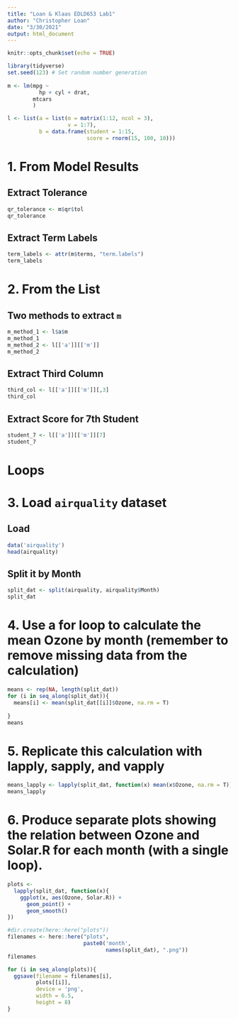 ```yaml
---
title: "Loan & Klaas EDLD653 Lab1"
author: "Christopher Loan"
date: "3/30/2021"
output: html_document
---
```


```r
knitr::opts_chunk$set(echo = TRUE)
```

```r
library(tidyverse)
set.seed(123) # Set random number generation
 
m <- lm(mpg ~ 
          hp + cyl + drat, 
        mtcars
        )

l <- list(a = list(m = matrix(1:12, ncol = 3),
              	   v = 1:7),
          b = data.frame(student = 1:15,
                         score = rnorm(15, 100, 10)))
```

# 1. From Model Results

## Extract Tolerance

```r
qr_tolerance <- m$qr$tol
qr_tolerance
```

## Extract Term Labels

```r
term_labels <- attr(m$terms, "term.labels")
term_labels
```

# 2. From the List

## Two methods to extract `m`

```r
m_method_1 <- l$a$m
m_method_1
m_method_2 <- l[['a']][['m']]
m_method_2
```

## Extract Third Column

```r

third_col <- l[['a']][['m']][,3]
third_col
```

## Extract Score for 7th Student

```r
student_7 <- l[['a']][['m']][7]
student_7
```

# Loops 

# 3. Load `airquality` dataset

## Load 

```r
data('airquality')
head(airquality)
```

## Split it by Month

```r
split_dat <- split(airquality, airquality$Month)
split_dat
```

# 4. Use a for loop to calculate the mean Ozone by month (remember to remove missing data from the calculation)

```r
means <- rep(NA, length(split_dat))
for (i in seq_along(split_dat)){
  means[i] <- mean(split_dat[[i]]$Ozone, na.rm = T)
  
}
means
```

# 5. Replicate this calculation with lapply, sapply, and vapply

```r
means_lapply <- lapply(split_dat, function(x) mean(x$Ozone, na.rm = T))
means_lapply
```

# 6. Produce separate plots showing the relation between Ozone and Solar.R for each month (with a single loop).

```r
plots <- 
  lapply(split_dat, function(x){
    ggplot(x, aes(Ozone, Solar.R)) +
      geom_point() + 
      geom_smooth()
})
```

```r
#dir.create(here::here("plots"))
filenames <- here::here("plots", 
                        paste0('month', 
                               names(split_dat), ".png"))
filenames
```

```r
for (i in seq_along(plots)){
  ggsave(filename = filenames[i],
         plots[[i]],
         device = 'png',
         width = 6.5, 
         height = 8)
}
```

